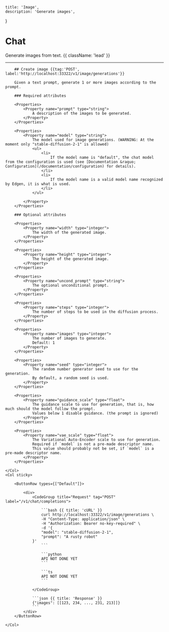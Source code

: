     title: 'Image',
    description: 'Generate images',
}

# Chat

Generate images from text. {{ className: 'lead' }}

---

<Row>
    <Col>

        ## Create image {{tag:'POST', label:'http://localhost:33322/v1/image/generations'}}

        Given a text prompt, generate 1 or more images according to the prompt.

        ### Required attributes

        <Properties>
            <Property name="prompt" type="string">
                A description of the images to be generated.
            </Property>
        </Properties>

        <Properties>
            <Property name="model" type="string">
                The model used for image generations. (WARNING: At the moment only "stable-diffusion-2-1" is allowed)
                <ul>
                    <li>
                        If the model name is "default", the chat model from the configuration is used (see [Documentation &raquo; Configuration](/documentation/configuration) for details).
                    </li>
                    <li>
                        If the model name is a valid model name recognized by Edgen, it is what is used.
                    </li>
                </ul>

            </Property>
        </Properties>

        ### Optional attributes

        <Properties>
            <Property name="width" type="integer">
                The width of the generated image.
            </Property>
        </Properties>

        <Properties>
            <Property name="height" type="integer">
                The height of the generated image.
            </Property>
        </Properties>

        <Properties>
            <Property name="uncond_prompt" type="string">
                The optional unconditional prompt.
            </Property>
        </Properties>

        <Properties>
            <Property name="steps" type="integer">
                The number of steps to be used in the diffusion process.
            </Property>
        </Properties>

        <Properties>
            <Property name="images" type="integer">
                The number of images to generate.
                Default: 1
            </Property>
        </Properties>

        <Properties>
            <Property name="seed" type="integer">
                The random number generator seed to use for the generation.
                By default, a random seed is used.
            </Property>
        </Properties>

        <Properties>
            <Property name="guidance_scale" type="float">
                The guidance scale to use for generation, that is, how much should the model follow the prompt.
                Values below 1 disable guidance. (the prompt is ignored)
            </Property>
        </Properties>

        <Properties>
            <Property name="vae_scale" type="float">
                The Variational Auto-Encoder scale to use for generation.
                Required if `model` is not a pre-made descriptor name.
                This value should probably not be set, if `model` is a pre-made descriptor name.
            </Property>
        </Properties>

    </Col>
    <Col sticky>

        <ButtonRow types={["Default"]}>

            <div>
                <CodeGroup title="Request" tag="POST" label="/v1/chat/completions">

                    ```bash {{ title: 'cURL' }}
                    curl http://localhost:33322/v1/image/generations \
                    -H "Content-Type: application/json" \
                    -H "Authorization: Bearer no-key-required" \
                    -d '{
                    "model": "stable-diffusion-2-1",
                    "prompt": "A rusty robot"
                }'
                    ```

                    ```python
                    API NOT DONE YET
                    ```

                    ```ts
                    API NOT DONE YET
                    ```

                </CodeGroup>

                ```json {{ title: 'Response' }}
                {"images": [[123, 234, ..., 231, 213]]}
                ```
            </div>
        </ButtonRow>

    </Col>
</Row>
